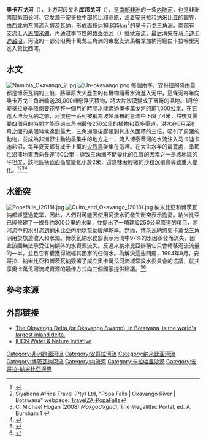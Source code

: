 {{noteTA
|G1=地名
|G2=Unit
|1=zh-hans:博茨瓦纳;zh-hk:博茨瓦納;zh-tw:波札那;
|2=zh-hans:奥卡万戈;zh-hk:奧卡萬戈;zh-tw:歐卡萬哥;
}}
{{Infobox river
|name=奥卡万戈河
|image=
|image_size=
|image_caption=
|map=
|map_size=275px
|map_caption=
|length=1,600公里
|source1_elevation=1,780米
|discharge1_avg=每秒250立方米
|basin_size=800,000平方公里
|source1_location=[[比耶高原|比耶高原]]
|mouth_location=[[奥卡万戈三角洲|奥卡万戈三角洲]]
|basin_countries={{AGO}}<br />{{NAM}}<br />{{BWA}}
}}

'''奥卡万戈河'''（{{lang-en|Okavango River}}），上游河段又名'''库邦戈河'''（{{lang|en|Cubango River}}），是[[南部非洲|南部非洲]]的一条[[内陆河|内陆河]]，也是非洲南部第四长河。它发源于[[安哥拉|安哥拉]]中部的[[比耶高原|比耶高原]]，沿着安哥拉和[[纳米比亚|纳米比亚]]的国界，由西北向东南流入[[博茨瓦纳|博茨瓦纳]]，形成面积达16,835km<sup>2</sup>的[[奥卡万戈三角洲|奥卡万戈三角洲]]。南部有支流汇入[[恩加米湖|恩加米湖]]，再通过季节性的[[博泰蒂河|博泰蒂河]]（{{lang|en|Botletli River}}）继续东流，最后消失在[[马卡迪卡迪盐沼|马卡迪卡迪盐沼]]。河流的一部分沿奧卡萬戈三角洲的東北支流馬格韋加納河經由卡拉哈里河進入贊比西河。

==水文==
[[File:Namibia_Okavango_2.jpg|thumb]]
[[File:Un-okavango.png|thumb]]
每個雨季，安哥拉的降雨量都是博茨瓦納的三倍，將草原大火產生的有機物隨著水流進入河中，這條河每年向奥卡万戈三角洲輸送28,000噸懸浮沉積物，將大片沙漠變成了富饒的濕地。1月份安哥拉夏季降雨要花整整一個月的時間才能流過奧卡萬戈河的前1,000公里，在它進入博茨瓦納之前，河流在一系列被稱為波帕瀑布的急流中下降了4米，然後又需要四個月的時間才能穿過三角洲最後250公里的植物和眾多渠道。洪水在6月至8月之間的某個時候達到最大，三角洲隨後膨脹到其永久面積的三倍，吸引了周圍的動物，並成為非洲野生動物最集中的地方之一，流入博泰蒂河的水流注入马卡迪卡迪盐沼，每年夏天都有成千上萬的[[火烈鳥|火烈鳥]]聚集在這裡。在大洪水年的最寬處，季節性沼澤地東西向長達150公里；導致三角洲不斷變化的性質的因素之一是該地區的平坦度，該地區橫截面高度變化小於2米，這意味著輕微的沙粒沉積會導致重大變化。<ref name=into>{{cite web |last1=Society |first1=National Geographic |author-link=National Geographic |title=Okavango Wilderness Project |url=https://www.nationalgeographic.org/projects/okavango/ |website=www.nationalgeographic.org |publisher=[[Into_the_Okavango|Into the Okavango]] |archive-url= https://web.archive.org/web/20201108114019/https://www.nationalgeographic.org/projects/okavango/ |archive-date=8 November 2020 |language=en |url-status=live}}</ref><ref>Siyabona Africa Travel (Pty) Ltd, "Popa Falls | Okavango River | Botswana" webpage: [http://www.travel.za.net/africa_popa_falls.html TravelZA-PopaFalls]{{Dead link|date=April 2020 |bot=InternetArchiveBot |fix-attempted=yes }}</ref><ref>C. Michael Hogan (2008) ''Makgadikgadi'', The Megalithic Portal, ed. A. Burnham [http://www.megalithic.co.uk/article.php?sid=22373&mode=&order=0] {{Wayback|url=http://www.megalithic.co.uk/article.php?sid=22373&mode=&order=0 |date=20110508185747 }}</ref><ref name="hani">{{cite journal |last1=Hanibal Lemma |first1=and colleagues |title=Bedload transport measurements in the Gilgel Abay River, Lake Tana Basin, Ethiopia |journal=Journal of Hydrology |date=2019 |volume=577 |pages=123968 |doi=10.1016/j.jhydrol.2019.123968 |bibcode=2019JHyd..57723968L }}</ref>

==水衝突==
[[File:Popafälle_(2018).jpg|thumb]]
[[File:Cuito_and_Okavango_(2018).jpg|thumb]]
納米比亞和博茨瓦納都經歷過乾旱，因此，人們對可能因使用河流水而發生衝突表示擔憂。納米比亞已經修建了一條長約300公里的水渠，並提出了一項建設250公里管道的項目，將河流中的水引流到納米比亞内地以幫助緩解乾旱。然而，博茨瓦納將奧卡萬戈三角洲用於旅遊收入和水源。博茨瓦納水務部表示河流中97%的水因蒸發而流失，因此該國無法承受任何額外的水資源流失。反過來納米比亞辯稱它只會轉移河流流量的一半，並且它有權獲得流經其國家的任何水。為解決這些問題，1994年9月，安哥拉、納米比亞和博茨瓦納簽署了成立奧卡萬戈河流域常設水委員會的協議，就共享奧卡萬戈河流域資源的最佳方式向三個國家提供建議。<ref name=":0">{{Cite book|url=https://books.google.com/books?id=hWrEcl2ydzEC&pg=PA294|title=Resource Politics in Sub-Saharan Africa|last=Basedau|first=Matthias|date=2005-01-01|publisher=GIGA-Hamburg|isbn=9783928049917|pages=294|language=en|access-date=2022-01-20|archive-date=2021-12-18|archive-url=https://web.archive.org/web/20211218133810/https://books.google.com/books?id=hWrEcl2ydzEC&pg=PA294|dead-url=no}}</ref><ref name=":1">{{Cite book|url=https://books.google.com/books?id=Z3ilzosWx4wC&pg=PA96|title=Management of Transboundary Rivers and Lakes|last1=Varis|first1=Olli|last2=Tortajada|first2=Cecilia|last3=Biswas|first3=Asit K.|date=2008-03-15|publisher=Springer Science & Business Media|isbn=9783540749288|pages=96|language=en|access-date=2022-01-20|archive-date=2021-12-18|archive-url=https://web.archive.org/web/20211218133808/https://books.google.com/books?id=Z3ilzosWx4wC&pg=PA96|dead-url=no}}</ref>

==參考來源==
{{reflist}}

== 外部链接 ==
*[https://web.archive.org/web/20090925085230/http://www.islandvl.com/Okavango.html The Okavango Delta (or Okavango Swamp), in Botswana, is the world's largest inland delta.]
*[http://www.waterandnature.org IUCN Water & Nature Initiative] {{Wayback|url=http://www.waterandnature.org/ |date=20210212024148 }}

{{安哥拉河流}}
{{Authority control}}
{{DEFAULTSORT:Okavango}}
[[Category:非洲跨國河流|Category:非洲跨國河流]]
[[Category:安哥拉河流|Category:安哥拉河流]]
[[Category:纳米比亚河流|Category:纳米比亚河流]]
[[Category:博茨瓦纳河流|Category:博茨瓦纳河流]]
[[Category:内流河|Category:内流河]]
[[Category:卡拉哈里沙漠|Category:卡拉哈里沙漠]]
[[Category:安哥拉-納米比亞邊界|Category:安哥拉-納米比亞邊界]]